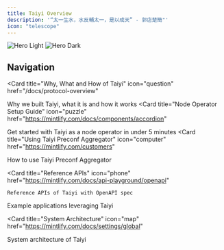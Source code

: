 ```yaml
---
title: Taiyi Overview
description: '“太一生水，水反輔太一，是以成天” - 郭店楚簡"'
icon: "telescope"
---
```



<img
  className="block dark:hidden"
  src="/images/taiyi-updated.png"
  alt="Hero Light"
/>
<img
  className="hidden dark:block"
  src="/images/taiyi-updated.png"
  alt="Hero Dark"
/>
## Navigation

<CardGroup cols={2}>

  <Card
    title="Why, What and How of Taiyi"
    icon="question"
    href="/docs/protocol-overview"
  >
   Why we built Taiyi, what it is and how it works
  </Card>
  <Card
    title="Node Operator Setup Guide"
    icon="puzzle"
    href="https://mintlify.com/docs/components/accordion"
  >
  Get started with Taiyi as a node operator in under 5 minutes
  </Card>
  <Card
    title="Using Taiyi Preconf Aggregator"
    icon="computer"
    href="https://mintlify.com/customers"
  >
  How to use Taiyi Preconf Aggregator 
  </Card>

  <Card
    title="Reference APIs"
    icon="phone"
    href="https://mintlify.com/docs/api-playground/openapi"
  >
    Reference APIs of Taiyi with OpenAPI spec
  </Card>
</CardGroup>

<CardGroup cols={2}>
  <Card
    title="Examples"
    icon="code"
    href="https://github.com/lu-bann/taiyi"
  >
  Example applications leveraging Taiyi
  </Card>

  <Card
    title="System Architecture"
    icon="map"
    href="https://mintlify.com/docs/settings/global"
  >
   System architecture of Taiyi
  </Card>
</CardGroup>